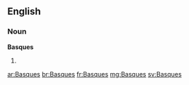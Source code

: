 ==English==

===Noun===
'''Basques'''

# {{plural of|Basque}}

[[ar:Basques]]
[[br:Basques]]
[[fr:Basques]]
[[mg:Basques]]
[[sv:Basques]]